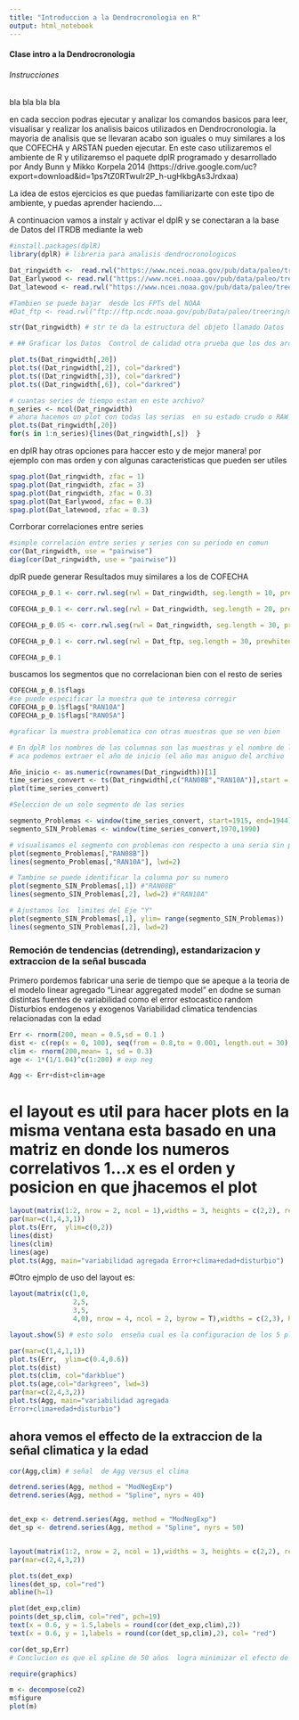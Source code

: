 ```yaml
---
title: "Introduccion a la Dendrocronologia en R"
output: html_notebook
---
```

#### Clase intro a la Dendrocronologia

###### Instrucciones
bla bla 
bla bla

en cada seccion  podras  ejecutar y analizar   los comandos  basicos para  leer, visualisar y realizar  los analisis baicos utilizados en Dendrocronologia.  la mayoria de analisis que se llevaran acabo son iguales o muy similares a los que COFECHA y ARSTAN  pueden ejecutar. En este caso utilizaremos el  ambiente de R y utilizaremso  el paquete dplR  programado y desarrollado por Andy Bunn y Mikko Korpela 2014 (https://drive.google.com/uc?export=download&id=1ps7tZ0RTwuIr2P_h-ugHkbgAs3Jrdxaa)

La idea de estos ejercicios es que puedas familiarizarte con este tipo de ambiente, y  puedas aprender haciendo....


A continuacion vamos a instalr y activar el dplR y se conectaran a la base de Datos del ITRDB mediante la web

```r
#install.packages(dplR)
library(dplR) # libreria para analisis dendrocronologicos

Dat_ringwidth <-  read.rwl("https://www.ncei.noaa.gov/pub/data/paleo/treering/measurements/northamerica/mexico/mexi042.rwl")
Dat_Earlywood <- read.rwl("https://www.ncei.noaa.gov/pub/data/paleo/treering/measurements/northamerica/mexico/mexi042e.rwl")
Dat_latewood <- read.rwl("https://www.ncei.noaa.gov/pub/data/paleo/treering/measurements/northamerica/mexico/mexi042l.rwl")

#Tambien se puede bajar  desde los FPTs del NOAA
#Dat_ftp <- read.rwl("ftp://ftp.ncdc.noaa.gov/pub/Data/paleo/treering/measurements/northamerica/mexico/mexi042.rwl")

str(Dat_ringwidth) # str te da la estructura del objeto llamado Datos
```



```r
# ## Graficar los Datos  Control de calidad otra prueba que los dos archivos son iguales -------------------------------

plot.ts(Dat_ringwidth[,20])
plot.ts((Dat_ringwidth[,2]), col="darkred")
plot.ts((Dat_ringwidth[,3]), col="darkred")
plot.ts((Dat_ringwidth[,6]), col="darkred")

```


```r
# cuantas series de tiempo estan en este archivo?
n_series <- ncol(Dat_ringwidth)
# ahora hacemos un plot con todas las serias  en su estado crudo o RAW  sin ningun tratamiento alguno
plot.ts(Dat_ringwidth[,20])
for(s in 1:n_series){lines(Dat_ringwidth[,s])  }
```

en dplR  hay otras opciones  para haccer esto  y de mejor  manera!  por ejemplo   con mas orden y con algunas caracteristicas  que pueden ser utiles

```r
spag.plot(Dat_ringwidth, zfac = 1)
spag.plot(Dat_ringwidth, zfac = 3)
spag.plot(Dat_ringwidth, zfac = 0.3)
spag.plot(Dat_Earlywood, zfac = 0.3)
spag.plot(Dat_latewood, zfac = 0.3)

```


Corrborar correlaciones entre series 
```r
#simple correlacion entre series y series con su periodo en comun
cor(Dat_ringwidth, use = "pairwise")
diag(cor(Dat_ringwidth, use = "pairwise"))

```

dplR puede generar Resultados muy similares a los de COFECHA

```r
COFECHA_p_0.1 <- corr.rwl.seg(rwl = Dat_ringwidth, seg.length = 10, prewhiten = T, biweight = T, make.plot = T, pcrit = 0.1)
```
```r
COFECHA_p_0.1 <- corr.rwl.seg(rwl = Dat_ringwidth, seg.length = 20, prewhiten = T, biweight = T, make.plot = T, pcrit = 0.1)
```
```r
COFECHA_p_0.05 <- corr.rwl.seg(rwl = Dat_ringwidth, seg.length = 30, prewhiten = T, biweight = T, make.plot = T, pcrit = 0.05)

```
```r
COFECHA_p_0.1 <- corr.rwl.seg(rwl = Dat_ftp, seg.length = 30, prewhiten = T, biweight = T, make.plot = T, pcrit = 0.1)

```
```r

COFECHA_p_0.1

```
buscamos los segmentos que no correlacionan bien con el resto de series

```r
COFECHA_p_0.1$flags
#se puede especificar la muestra que te interesa corregir
COFECHA_p_0.1$flags["RAN10A"] 
COFECHA_p_0.1$flags["RAN05A"] 

#graficar la muestra problematica con otras muestras que se ven bien

# En dplR los nombres de las columnas son las muestras y el nombre de las filas son los años
# aca podemos extraer el año de inicio (el año mas aniguo del archivo  que tenemos)
```

```r


Año_inicio <- as.numeric(rownames(Dat_ringwidth))[1]
time_series_convert <- ts(Dat_ringwidth[,c("RAN08B","RAN10A")],start = Año_inicio, frequency =1 )
plot(time_series_convert)

#Seleccion de un solo segmento de las series

segmento_Problemas <- window(time_series_convert, start=1915, end=1944) 
segmento_SIN_Problemas <- window(time_series_convert,1970,1990) 

# visualisamos el segmento con problemas con respecto a una seria sin problemas
plot(segmento_Problemas[,"RAN08B"])
lines(segmento_Problemas[,"RAN10A"], lwd=2)

# Tambine se puede identificar la columna por su numero
plot(segmento_SIN_Problemas[,1]) #"RAN08B"
lines(segmento_SIN_Problemas[,2], lwd=2) #"RAN10A"

# Ajustamos los  limites del Eje "Y"
plot(segmento_SIN_Problemas[,1], ylim= range(segmento_SIN_Problemas))
lines(segmento_SIN_Problemas[,2], lwd=2)

```





### Remoción de tendencias (detrending), estandarizacion y extraccion de la señal buscada

Primero pordemos fabricar una serie de tiempo que  se apeque a la teoria de el modelo linear agregado "Linear aggregated model" en dodne  se suman distintas fuentes de variabilidad como el error estocastico random Disturbios endogenos y exogenos Variabilidad climatica tendencias relacionadas con la edad


```r

Err <- rnorm(200, mean = 0.5,sd = 0.1 )
dist <- c(rep(x = 0, 100), seq(from = 0.8,to = 0.001, length.out = 30),rep(0,70)) #disturbio agregado en el año 101 con efectos de 30 años
clim <- rnorm(200,mean= 1, sd = 0.3)
age <- 1*(1/1.04)^c(1:200) # exp neg

Agg <- Err+dist+clim+age

```
# el layout es util para hacer plots en la misma ventana  esta basado en una matriz  en donde los numeros correlativos 1...x  es el orden y posicion en que jhacemos el plot
```r

layout(matrix(1:2, nrow = 2, ncol = 1),widths = 3, heights = c(2,2), respect = T )
par(mar=c(1,4,3,1))
plot.ts(Err,  ylim=c(0,2))
lines(dist)
lines(clim)
lines(age)
plot.ts(Agg, main="variabilidad agregada Error+clima+edad+disturbio")


```
#Otro ejmplo de uso del layout es:

```r

layout(matrix(c(1,0,
                2,5,
                3,5,
                4,0), nrow = 4, ncol = 2, byrow = T),widths = c(2,3), heights = c(1,1), respect = T )

layout.show(5) # esto solo  enseña cual es la configuracion de los 5 plots.

par(mar=c(1,4,1,1))
plot.ts(Err,  ylim=c(0.4,0.6))
plot.ts(dist)
plot.ts(clim, col="darkblue")
plot.ts(age,col="darkgreen", lwd=3)
par(mar=c(2,4,3,2))
plot.ts(Agg, main="variabilidad agregada
Error+clima+edad+disturbio")

```

## ahora vemos  el effecto de la extraccion de la señal climatica y la edad
```r


cor(Agg,clim) # señal  de Agg versus el clima

detrend.series(Agg, method = "ModNegExp")
detrend.series(Agg, method = "Spline", nyrs = 40)


det_exp <- detrend.series(Agg, method = "ModNegExp")
det_sp <- detrend.series(Agg, method = "Spline", nyrs = 50)


layout(matrix(1:2, nrow = 2, ncol = 1),widths = 3, heights = c(2,2), respect = T )
par(mar=c(2,4,3,2))

plot.ts(det_exp)
lines(det_sp, col="red")
abline(h=1)

plot(det_exp,clim)
points(det_sp,clim, col="red", pch=19)
text(x = 0.6, y = 1.5,labels = round(cor(det_exp,clim),2))
text(x = 0.6, y = 1,labels = round(cor(det_sp,clim),2), col= "red")

cor(det_sp,Err)
# Conclucion es que el spline de 50 años  logra minimizar el efecto de la edad y de ese evento de disturbio.

require(graphics)

m <- decompose(co2)
m$figure
plot(m)



```

